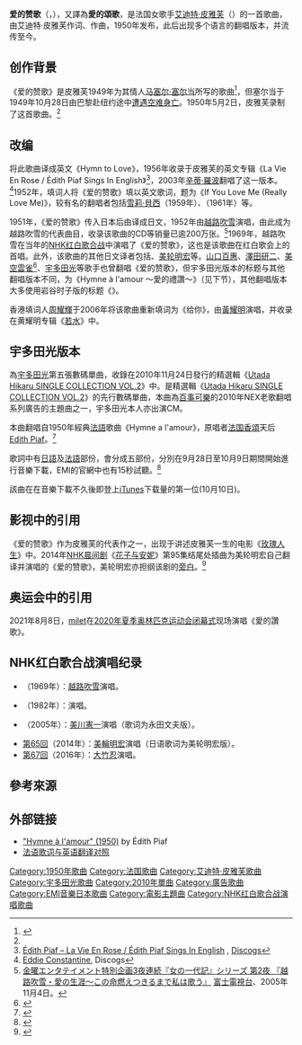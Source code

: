 {{Infobox single
|Name = 爱的赞歌
| Original name  = {{lang|fr|Hymne à l'amour}}
|Cover = 
|Caption = 
|Artist = [[艾迪特·皮雅芙|艾迪特·皮雅芙]]
|Album = 
|A-side = 
|B-side = 
|Released = 1950年
|Format = [[黑膠唱片|黑膠唱片]]
|Recorded = 
|Genre = [[香颂|香颂]]
|Length = 
|Label = {{link-fr|百代-马可尼|Pathé-Marconi}}
|Writer = 作词：[[艾迪特·皮雅芙|艾迪特·皮雅芙]]<br />作曲：{{link-fr|玛格丽特·莫诺|Marguerite Monnot}}
|Producer = 
|Chart position = 
|Certification = 
|ISWC = 
|Last single = 
|Last single year = 
|Next single = 
|Next single year = 
}}
'''爱的赞歌'''（{{Lang-fr|Hymne à l'amour}}，{{IPA-fr|imn a lamuʁ}}），又譯為'''愛的頌歌'''，是法国女歌手[[艾迪特·皮雅芙|艾迪特·皮雅芙]]（{{lang|fr|Édith Piaf}}）的一首歌曲，由艾迪特·皮雅芙作词、{{link-fr|玛格丽特·莫诺|Marguerite Monnot}}作曲，1950年发布，此后出现多个语言的翻唱版本，并流传至今。

== 创作背景 ==
《爱的赞歌》是皮雅芙1949年为其情人[[马塞尔·塞尔当|马塞尔·塞尔当]]所写的歌曲<ref name=Cramer>{{Cite book|title=Musicians and Composers of the 20th Century|volume=4|first=Alfred W.|last=Cramer|publisher=[[Salem_Press|Salem Press]]|year=2009|isbn=9781587655166|page=1107}}</ref>，但塞尔当于1949年10月28日由巴黎赴纽约途中[[1949年法国航空星座式客机空难|遭遇空难身亡]]。1950年5月2日，皮雅芙录制了这首歌曲。<ref name=Cramer />

== 改编 ==
{{link-en|埃迪·康斯坦丁|Eddie Constantine}}将此歌曲译成英文《Hymn to Love》，1956年收录于皮雅芙的英文专辑《La Vie En Rose / Édith Piaf Sings In English》<ref>[http://www.discogs.com/%C3%89dith-Piaf-La-Vie-En-Rose-%C3%89dith-Piaf-Sings-In-English/release/1655215 Édith Piaf – La Vie En Rose / Édith Piaf Sings In English] {{Wayback|url=http://www.discogs.com/%C3%89dith-Piaf-La-Vie-En-Rose-%C3%89dith-Piaf-Sings-In-English/release/1655215 |date=20160306193523 }}, [[Discogs|Discogs]]</ref>，2003年[[辛蒂·羅波|辛蒂·羅波]]翻唱了这一版本。<ref>[http://www.discogs.com/artist/Eddie+Constantine?filter_anv=1&anv=Constantine Eddie Constantine], Discogs</ref>1952年，填词人{{link-en|杰弗里·帕森斯 (填词人)|Geoffrey Parsons (lyricist)|杰弗里·帕森斯}}将《爱的赞歌》填以英文歌词，题为《If You Love Me (Really Love Me)》，较有名的翻唱者包括[[雪莉·貝西|雪莉·貝西]]（1959年）、{{link-en|布伦达·李|Brenda Lee}}（1961年）等。

1951年，《爱的赞歌》传入日本后由{{link-ja|岩谷时子|岩谷時子}}译成日文，1952年由[[越路吹雪|越路吹雪]]演唱，由此成为越路吹雪的代表曲目，收录该歌曲的CD等销量已逾200万张。<ref>[http://www.fujitv.co.jp/fujitv/news/pub_2005/05-383.html 金曜エンタテイメント特別企画3夜連続『女の一代記』シリーズ 第2夜 『越路吹雪・愛の生涯〜この命燃えつきるまで私は歌う』] {{webarchive|url=https://web.archive.org/web/20090519215722/http://www.fujitv.co.jp/fujitv/news/pub_2005/05-383.html |date=2009-05-19 }} [[富士電視台|富士電視台]]、2005年11月4日。</ref>1969年，越路吹雪在当年的[[NHK红白歌合战|NHK红白歌合战]]中演唱了《爱的赞歌》，这也是该歌曲在红白歌会上的首唱。此外，该歌曲的其他日文译者包括{{link-ja|永田文夫|永田文夫}}、[[美轮明宏|美轮明宏]]等。[[山口百惠|山口百惠]]、[[澤田研二|澤田研二]]、[[美空雲雀|美空雲雀]]<ref>{{cite web |url=http://www.misorahibari.com/mainwin.php?page_id=19&detail=SA-861-A&type_id=3 |script-title=ja:愛の讃歌 |publisher=Hibari Production |language=ja |accessdate=November 10, 2010 |deadurl=yes |archiveurl=https://web.archive.org/web/20110714101852/http://www.misorahibari.com/mainwin.php?page_id=19&detail=SA-861-A&type_id=3 |archivedate=2011年7月14日 }}</ref>、[[宇多田光|宇多田光]]等歌手也曾翻唱《爱的赞歌》，但宇多田光版本的标题与其他翻唱版本不同，为《Hymne à l'amour ～愛的禮讚～》（见下节），其他翻唱版本大多使用岩谷时子版的标题《{{lang|ja|愛の讃歌}}》。

香港填词人[[周耀輝|周耀輝]]于2006年将该歌曲重新填词为《给你》，由[[黃耀明|黃耀明]]演唱，并收录在黄耀明专辑《[[若水_(專輯)|若水]]》中。

== 宇多田光版本 ==
{{Single infobox
| Name = '''Hymne a l'amour ～愛的禮讚～'''
| Artist = [[宇多田光|宇多田光]]
| from Album = [[Utada_Hikaru_SINGLE_COLLECTION_VOL.2|Utada Hikaru SINGLE COLLECTION VOL.2]]
| Released = 
| Format = 數碼下載
| Recorded = —
| Genre = [[J-Pop|J-Pop]]
| Label = [[EMI_Music_Japan|EMI Music Japan]]
| Writer = 
| Producer = [[宇多田光|宇多田光]]
| Last single = [[Dirty_Desire|Dirty Desire]] <br /> （2009年）
| This single = '''Hymne a l'amour ～愛的禮讚～''' <br /> （2010年）
| Next single = [[Goodbye_Happiness|Goodbye Happiness]] <br/> （2010年）
}}

{{nihongo|'''Hymne a l'amour ～愛的禮讚～'''|Hymne a l'amour ～愛のアンセム～|Hymne a l'amour ～''ai no ansemu''～}}為[[宇多田光|宇多田光]]第五張數碼單曲，收錄在2010年11月24日發行的精選輯《[[Utada_Hikaru_SINGLE_COLLECTION_VOL.2|Utada Hikaru SINGLE COLLECTION VOL.2]]》中。是精選輯《[[Utada_Hikaru_SINGLE_COLLECTION_VOL.2|Utada Hikaru SINGLE COLLECTION VOL.2]]》的先行數碼單曲，本曲為[[百事可樂|百事可樂]]的2010年NEX老歌翻唱系列廣告的主題曲之一，宇多田光本人亦出演CM。

本曲翻唱自1950年經典[[法語|法語]]歌曲《Hymne a l'amour》，原唱者[[法国|法国]][[頌歌|香頌]]天后[[Edith_Piaf|Edith Piaf]]。<ref>{{Cite web |url=http://edith-piaf.narod.ru/piaf1950.html |title=存档副本 |accessdate=2010-10-01 |archive-date=2010-05-05 |archive-url=https://web.archive.org/web/20100505140341/http://edith-piaf.narod.ru/piaf1950.html |dead-url=no }}</ref>

歌詞中有[[日語|日語]]及[[法語|法語]]部份，會分成五部份，分別在9月28日至10月9日期間開始進行音樂下載，EMI的官網中也有15秒試聽。<ref>{{cite web |url=http://www.emimusic.jp/hikki/release/ |title=存档副本 |accessdate=2012-03-26 |deadurl=yes |archiveurl=https://www.webcitation.org/5tUJItKrH?url=http://www.emimusic.jp/hikki/release/ |archivedate=2010-10-15 }}</ref>

該曲在在音樂下載不久後即登上[[iTunes|iTunes]]下载量的第一位(10月10日)。

== 影视中的引用 ==
《爱的赞歌》作为皮雅芙的代表作之一，出现于讲述皮雅芙一生的电影《[[玫瑰人生_(電影)|玫瑰人生]]》中。2014年[[日本放送協會|NHK]][[連續電視小說|晨间剧]]《[[花子与安妮|花子与安妮]]》第95集结尾处插曲为美轮明宏自己翻译并演唱的《爱的赞歌》，美轮明宏亦担纲该剧的[[旁白|旁白]]。<ref>{{Cite web |url=http://www.j-cast.com/2014/07/18210943.html |title=「花子とアン」駆け落ちBGMに美輪明宏「愛の讃歌」　「すげえ！」「素晴らしい！」ネット大盛り上がり |accessdate=2016-11-13 |archive-date=2015-12-22 |archive-url=https://web.archive.org/web/20151222125920/http://www.j-cast.com/2014/07/18210943.html |dead-url=no }}</ref>
== 奥运会中的引用 ==
2021年8月8日，[[milet|milet]]在[[2020年夏季奥林匹克运动会闭幕式|2020年夏季奥林匹克运动会闭幕式]]现场演唱《愛的讚歌》。

== NHK红白歌合战演唱纪录 ==
*{{link-ja|第20回NHK紅白歌合戰|第20回NHK紅白歌合戦|第20回}}（1969年）：[[越路吹雪|越路吹雪]]演唱。
*{{link-ja|第33回NHK紅白歌合戰|第33回NHK紅白歌合戦|第33回}}（1982年）：{{link-ja|菅原洋一|菅原洋一}}演唱。
*{{link-ja|第56回NHK紅白歌合戰|第56回NHK紅白歌合戦|第56回}}（2005年）：[[美川憲一|美川憲一]]演唱（歌词为永田文夫版）。
*[[第65回NHK紅白歌合戰|第65回]]（2014年）：[[美輪明宏|美輪明宏]]演唱（日语歌词为美轮明宏版）。
*[[第67回NHK紅白歌合戰|第67回]]（2016年）：[[大竹忍|大竹忍]]演唱。

== 參考來源 ==
{{reflist}}

== 外部链接 ==
* [http://edith-piaf.narod.ru/piaf1950.html "Hymne à l'amour" (1950)] {{Wayback|url=http://edith-piaf.narod.ru/piaf1950.html |date=20100505140341 }} by Édith Piaf
* [http://www.ooltra.net/Lyrics.php?a=EdithPiaf&s=HymneALAmour 法语歌词与英语翻译对照] {{Wayback|url=http://www.ooltra.net/Lyrics.php?a=EdithPiaf&s=HymneALAmour |date=20161113175541 }}

{{DEFAULTSORT:Hymne A L'amour}}
{{Utada Hikaru songs}}

[[Category:1950年歌曲|Category:1950年歌曲]]
[[Category:法国歌曲|Category:法国歌曲]]
[[Category:艾迪特·皮雅芙歌曲|Category:艾迪特·皮雅芙歌曲]]
[[Category:宇多田光歌曲|Category:宇多田光歌曲]]
[[Category:2010年單曲|Category:2010年單曲]]
[[Category:廣告歌曲|Category:廣告歌曲]]
[[Category:EMI音樂日本歌曲|Category:EMI音樂日本歌曲]]
[[Category:電影主題曲|Category:電影主題曲]]
[[Category:NHK红白歌合战演唱歌曲|Category:NHK红白歌合战演唱歌曲]]